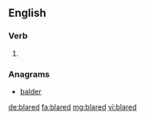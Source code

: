 ==English==

===Verb===
{{head|en}}

# {{en-past of|blare}}

===Anagrams===
* [[balder#English|balder]]

[[de:blared]]
[[fa:blared]]
[[mg:blared]]
[[vi:blared]]